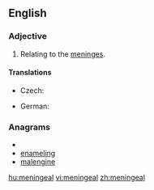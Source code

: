 ==English==

===Adjective===
{{en-adj|-}}

# {{anatomy}} Relating to the [[meninges]].

====Translations====
{{trans-top|relating to the meninges}}
* Czech: {{t|cs|meningeální}}
{{trans-mid}}
* German: {{t-|de|Hirnhaut|alt=Hirnhaut-}}
{{trans-bottom}}

===Anagrams===
* {{alphagram|aeegilmnn}}
* [[enameling#English|enameling]]
* [[malengine#English|malengine]]

[[hu:meningeal]]
[[vi:meningeal]]
[[zh:meningeal]]